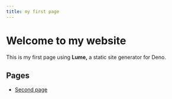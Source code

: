 ```yaml
---
title: my first page
---
```


# Welcome to my website

This is my first page using **Lume,** a static site generator for Deno.

## Pages

- <a href="/second-page.html" className="text-blue-600 hover:text-purple-700 font-medium hover:underline transition-colors">Second page</a>
